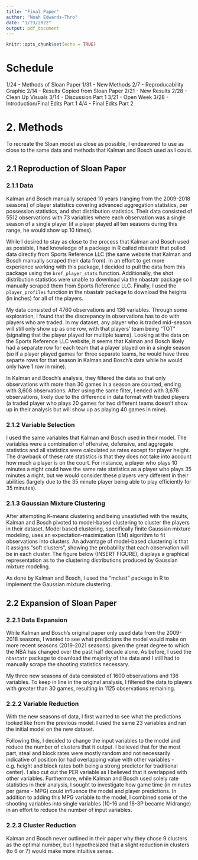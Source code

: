 ```yaml
---
title: "Final Paper"
author: "Noah Edwards-Thro"
date: "1/23/2022"
output: pdf_document
---
```


```r
knitr::opts_chunk$set(echo = TRUE)
```


# Schedule

1/24 - Methods of Sloan Paper
1/31 - New Methods 
2/7 - Reproducability Graphic 
2/14 - Results Copied from Sloan Paper
2/21 - New Results
2/28 - Clean Up Visuals
3/14 - Discussion Part 1
3/21 - Open Week
3/28 - Introduction/Final Edits Part 1
4/4 - Final Edits Part 2

# 2. Methods 

To recreate the Sloan model as close as possible, I endeavored to use as close to the same data and methods that Kalman and Bosch used as I could.

## 2.1 Reproduction of Sloan Paper

### 2.1.1 Data

Kalman and Bosch manually scraped 10 years (ranging from the 2009-2018 seasons) of player statistics covering advanced aggregation statistics, per possession statistics, and shot distribution statistics. Their data consisted of 5512 observations with 73 variables where each observation was a single season of a single player (if a player played all ten seasons during this range, he would show up 10 times). 

While I desired to stay as close to the process that Kalman and Bosch used as possible, I had knowledge of a package in R called nbastatr that pulled data directly from Sports Reference LLC (the same website that Kalman and Bosch manually scraped their data from). In an effort to get more experience working with this package, I decided to pull the data from this package using the `bref_player_stats` function. Additionally, the shot distribution statistics were unable to download via the nbastatr package so I manually scraped them from Sports Reference LLC. Finally, I used the `player_profiles` function in the nbastatr package to download the heights (in inches) for all of the players. 

My data consisted of 4760 observations and 136 variables. Through some exploration, I found that the discrepancy in observations has to do with players who are traded. In my dataset, any player who is traded mid-season will still only show up as one row, with that players' team being "TOT" (signaling that the player played for multiple teams). Looking at the data on the Sports Reference LLC website, it seems that Kalman and Bosch likely had a separate row for each team that a player played on in a single season (so if a player played games for three separate teams, he would have three separte rows for that season in Kalman and Bosch's data while he would only have 1 row in mine). 

In Kalman and Bosch's analysis, they filtered the data so that only observations with more than 30 games in a season are counted, ending with 3,608 observations. After using the same filter, I ended with 3,676 observations, likely due to the difference in data format with traded players (a traded player who plays 20 games for two different teams doesn't show up in their analysis but will show up as playing 40 games in mine). 

### 2.1.2 Variable Selection

I used the same variables that Kalman and Bosch used in their model. The variables were a combination of offensive, defensive, and aggregate statistics and all statistics were calculated as rates except for player height. The drawback of these rate statistics is that they does not take into account how much a player is on the court. For instance, a player who plays 10 minutes a night could have the same rate statistics as a player who plays 35 minutes a night, but we would consider these players very different in their abilities (largely due to the 35 minute player being able to play efficiently for 35 minutes). 

### 2.1.3 Gaussian Mixture Clustering

After attempting K-means clustering and being unsatisfied with the results, Kalman and Bosch pivoted to model-based clustering to cluster the players in their dataset. Model based clustering, specifically finite Gaussian mixture modeling, uses an expectation-maximization (EM) algorithm to fit observations into clusters. An advantage of model-based clustering is that it assigns "soft clusters", showing the probability that each observation will be in each cluster. The figure below (INSERT FIGURE), displays a graphical representation as to the clustering distributions produced by Gaussian mixture modeling. 

As done by Kalman and Bosch, I used the "mclust" package in R to implement the Gaussian mixture clustering. 

## 2.2 Expansion of Sloan Paper

### 2.2.1 Data Expansion

While Kalman and Bosch's original paper only used data from the 2009-2018 seasons, I wanted to see what predictions the model would make on more recent seasons (2019-2021 seasons) given the great degree to which the NBA has changed over the past half decade alone. As before, I used the `nbastatr` package to download the majority of the data and I still had to manually scrape the shooting statistics necessary. 

My three new seasons of data consisted of 1600 observations and 136 variables. To keep in line in the original analysis, I filtered the data to players with greater than 30 games, resulting in 1125 observations remaining. 

### 2.2.2 Variable Reduction

With the new seasons of data, I first wanted to see what the predictions looked like from the previous model. I used the same 23 variables and ran the initial model on the new dataset. 

Following this, I decided to change the input variables to the model and reduce the number of clusters that it output. I believed that for the most part, steal and block rates were mostly random and not necessarily indicative of position (or had overlapping value with other variables - e.g. height and block rates both being a strong predictor for traditional center). I also cut out the PER variable as I believed that it overlapped with other variables. Furthermore, while Kalman and Bosch used solely rate statistics in their analysis, I sought to investigate how game time (in minutes per game - MPG) could influence the model and player predictions. In addition to adding this MPG variable to the model, I combined some of the shooting variables into single variables (10-16 and 16-3P became Midrange) in an effort to reduce the number of input variables.

### 2.2.3 Cluster Reduction

Kalman and Bosch never outlined in their paper why they chose 9 clusters as the optimal number, but I hypothesized that a slight reduction in clusters (to 6 or 7) would make more intuitive sense. 

